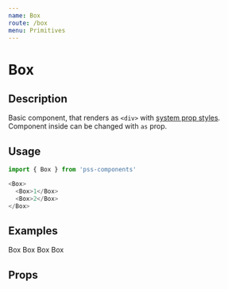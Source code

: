 ```yaml
---
name: Box
route: /box
menu: Primitives
---
```



# Box

## Description

Basic component, that renders as `<div>` with [system prop styles](https://github.com/exah/pss/blob/master/docs/api.md#system). Component inside can be changed with `as` prop.


## Usage

```js
import { Box } from 'pss-components'
```

```js
<Box>
  <Box>1</Box>
  <Box>2</Box>
</Box>
```


## Examples

<Playground>
  <Box>
    Box
  </Box>
</Playground>

<Playground>
  <Box bg='hotpink' mb={1}>
    Box
  </Box>
  <Box bg='coral'>
    Box
  </Box>
</Playground>


<Playground>
  <Box bg='royalblue' ratio={{ all: 16 / 9, sm: 1 }}>
    Box
  </Box>
</Playground>

## Props

<PropsTable of={Box} />
